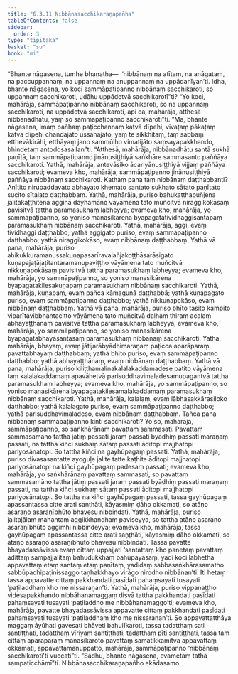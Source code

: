 ```yaml
---
title: "6.3.11 Nibbānasacchikaraṇapañha"
tableOfContents: false
sidebar:
  order: 3
type: "tipitaka"
basket: "su"
book: "mi"
---
```



<DynamicBreadcrumb />

<Division number="200" book="mi">

<Paragraph number="1359" book="mi">
“Bhante nāgasena, tumhe bhaṇatha—  ‘nibbānaṃ na atītaṃ, na anāgataṃ, na paccuppannaṃ, na uppannaṃ na anuppannaṃ na uppādanīyan’ti. Idha, bhante nāgasena, yo koci sammāpaṭipanno nibbānaṃ sacchikaroti, so uppannaṃ sacchikaroti, udāhu uppādetvā sacchikarotī”ti? “Yo koci, mahārāja, sammāpaṭipanno nibbānaṃ sacchikaroti, so na uppannaṃ sacchikaroti, na uppādetvā sacchikaroti, api ca, mahārāja, atthesā nibbānadhātu, yaṃ so sammāpaṭipanno sacchikarotī”ti.
</Paragraph>

<Paragraph number="1360" book="mi">
“Mā, bhante nāgasena, imaṃ pañhaṃ paṭicchannaṃ katvā dīpehi, vivaṭaṃ pākaṭaṃ katvā dīpehi chandajāto ussāhajāto, yaṃ te sikkhitaṃ, taṃ sabbaṃ etthevākirāhi, etthāyaṃ jano sammūḷho vimatijāto saṃsayapakkhando, bhindetaṃ antodosasallan”ti. “Atthesā, mahārāja, nibbānadhātu santā sukhā paṇītā, taṃ sammāpaṭipanno jinānusiṭṭhiyā saṅkhāre sammasanto paññāya sacchikaroti. Yathā, mahārāja, antevāsiko ācariyānusiṭṭhiyā vijjaṃ paññāya sacchikaroti; evameva kho, mahārāja, sammāpaṭipanno jinānusiṭṭhiyā paññāya nibbānaṃ sacchikaroti.
</Paragraph>

<Paragraph number="1361" book="mi">
Kathaṃ pana taṃ nibbānaṃ daṭṭhabbanti? Anītito nirupaddavato abhayato khemato santato sukhato sātato paṇītato sucito sītalato daṭṭhabbaṃ.
</Paragraph>

<Paragraph number="1362" book="mi">
Yathā, mahārāja, puriso bahukaṭṭhapuñjena jalitakaṭṭhitena agginā dayhamāno vāyāmena tato muñcitvā niraggikokāsaṃ pavisitvā tattha paramasukhaṃ labheyya; evameva kho, mahārāja, yo sammāpaṭipanno, so yoniso manasikārena byapagatatividhaggisantāpaṃ paramasukhaṃ nibbānaṃ sacchikaroti. Yathā, mahārāja, aggi, evaṃ tividhaggi daṭṭhabbo; yathā aggigato puriso, evaṃ sammāpaṭipanno daṭṭhabbo; yathā niraggikokāso, evaṃ nibbānaṃ daṭṭhabbaṃ.
</Paragraph>

<Paragraph number="1363" book="mi">
Yathā vā pana, mahārāja, puriso ahikukkuramanussakuṇapasarīravaḷañjakoṭṭhāsarāsigato kuṇapajaṭājaṭitantaramanupaviṭṭho vāyāmena tato muñcitvā nikkuṇapokāsaṃ pavisitvā tattha paramasukhaṃ labheyya; evameva kho, mahārāja, yo sammāpaṭipanno, so yoniso manasikārena byapagatakilesakuṇapaṃ paramasukhaṃ nibbānaṃ sacchikaroti. Yathā, mahārāja, kuṇapaṃ, evaṃ pañca kāmaguṇā daṭṭhabbā; yathā kuṇapagato puriso, evaṃ sammāpaṭipanno daṭṭhabbo; yathā nikkuṇapokāso, evaṃ nibbānaṃ daṭṭhabbaṃ.
</Paragraph>

<Paragraph number="1364" book="mi">
Yathā vā pana, mahārāja, puriso bhīto tasito kampito viparītavibbhantacitto vāyāmena tato muñcitvā daḷhaṃ thiraṃ acalaṃ abhayaṭṭhānaṃ pavisitvā tattha paramasukhaṃ labheyya; evameva kho, mahārāja, yo sammāpaṭipanno, so yoniso manasikārena byapagatabhayasantāsaṃ paramasukhaṃ nibbānaṃ sacchikaroti. Yathā, mahārāja, bhayaṃ, evaṃ jātijarābyādhimaraṇaṃ paṭicca aparāparaṃ pavattabhayaṃ daṭṭhabbaṃ; yathā bhīto puriso, evaṃ sammāpaṭipanno daṭṭhabbo; yathā abhayaṭṭhānaṃ, evaṃ nibbānaṃ daṭṭhabbaṃ.
</Paragraph>

<Paragraph number="1365" book="mi">
Yathā vā pana, mahārāja, puriso kiliṭṭhamalinakalalakaddamadese patito vāyāmena taṃ kalalakaddamaṃ apavāhetvā parisuddhavimaladesamupagantvā tattha paramasukhaṃ labheyya; evameva kho, mahārāja, yo sammāpaṭipanno, so yoniso manasikārena byapagatakilesamalakaddamaṃ paramasukhaṃ nibbānaṃ sacchikaroti. Yathā, mahārāja, kalalaṃ, evaṃ lābhasakkārasiloko daṭṭhabbo; yathā kalalagato puriso, evaṃ sammāpaṭipanno daṭṭhabbo; yathā parisuddhavimaladeso, evaṃ nibbānaṃ daṭṭhabbaṃ.
</Paragraph>

<Paragraph number="1366" book="mi">
Tañca pana nibbānaṃ sammāpaṭipanno kinti sacchikaroti? Yo so, mahārāja, sammāpaṭipanno, so saṅkhārānaṃ pavattaṃ sammasati. Pavattaṃ sammasamāno tattha jātiṃ passati jaraṃ passati byādhiṃ passati maraṇaṃ passati, na tattha kiñci sukhaṃ sātaṃ passati āditopi majjhatopi pariyosānatopi. So tattha kiñci na gayhūpagaṃ passati. Yathā, mahārāja, puriso divasasantatte ayoguḷe jalite tatte kaṭhite āditopi majjhatopi pariyosānatopi na kiñci gayhūpagaṃ padesaṃ passati; evameva kho, mahārāja, yo saṅkhārānaṃ pavattaṃ sammasati, so pavattaṃ sammasamāno tattha jātiṃ passati jaraṃ passati byādhiṃ passati maraṇaṃ passati, na tattha kiñci sukhaṃ sātaṃ passati āditopi majjhatopi pariyosānatopi. So tattha na kiñci gayhūpagaṃ passati, tassa gayhūpagaṃ apassantassa citte arati saṇṭhāti, kāyasmiṃ ḍāho okkamati, so atāṇo asaraṇo asaraṇībhūto bhavesu nibbindati.
</Paragraph>

<Paragraph number="1367" book="mi">
Yathā, mahārāja, puriso jalitajālaṃ mahantaṃ aggikkhandhaṃ paviseyya, so tattha atāṇo asaraṇo asaraṇībhūto aggimhi nibbindeyya; evameva kho, mahārāja, tassa gayhūpagaṃ apassantassa citte arati saṇṭhāti, kāyasmiṃ ḍāho okkamati, so atāṇo asaraṇo asaraṇībhūto bhavesu nibbindati.
</Paragraph>

<Paragraph number="1368" book="mi">
Tassa pavatte bhayadassāvissa evaṃ cittaṃ uppajjati ‘santattaṃ kho panetaṃ pavattaṃ ādittaṃ sampajjalitaṃ bahudukkhaṃ bahūpāyāsaṃ, yadi koci labhetha appavattaṃ etaṃ santaṃ etaṃ paṇītaṃ, yadidaṃ sabbasaṅkhārasamatho sabbūpadhipaṭinissaggo taṇhakkhayo virāgo nirodho nibbānan’ti. Iti hetaṃ tassa appavatte cittaṃ pakkhandati pasīdati pahaṃsayati tusayati ‘paṭiladdhaṃ kho me nissaraṇan’ti.
</Paragraph>

<Paragraph number="1369" book="mi">
Yathā, mahārāja, puriso vippanaṭṭho videsapakkhando nibbāhanamaggaṃ disvā tattha pakkhandati pasīdati pahaṃsayati tusayati ‘paṭiladdho me nibbāhanamaggo’ti; evameva kho, mahārāja, pavatte bhayadassāvissa appavatte cittaṃ pakkhandati pasīdati pahaṃsayati tusayati ‘paṭiladdhaṃ kho me nissaraṇan’ti.
</Paragraph>

<Paragraph number="1370" book="mi">
So appavattatthāya maggaṃ āyūhati gavesati bhāveti bahulīkaroti, tassa tadatthaṃ sati santiṭṭhati, tadatthaṃ vīriyaṃ santiṭṭhati, tadatthaṃ pīti santiṭṭhati, tassa taṃ cittaṃ aparāparaṃ manasikaroto pavattaṃ samatikkamitvā appavattaṃ okkamati, appavattamanuppatto, mahārāja, sammāpaṭipanno ‘nibbānaṃ sacchikarotī’ti vuccatī”ti. “Sādhu, bhante nāgasena, evametaṃ tathā sampaṭicchāmī”ti.

</Paragraph>
</Division>

<Paragraph number="1371" type="center" book="mi">
Nibbānasacchikaraṇapañho ekādasamo.
</Paragraph>